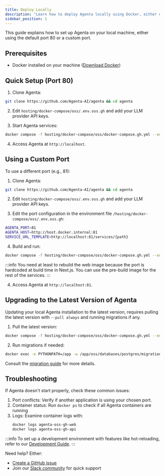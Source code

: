 ```yaml
---
title: Deploy Locally
description: "Learn how to deploy Agenta locally using Docker, either on port 80 or a custom port. Step-by-step guide covering installation, configuration, troubleshooting, and version updates"
sidebar_position: 1
---
```


This guide explains how to set up Agenta on your local machine, either using the default port 80 or a custom port.

## Prerequisites

- Docker installed on your machine ([Download Docker](https://docs.docker.com/get-docker/))

## Quick Setup (Port 80)

1. Clone Agenta:
```bash
git clone https://github.com/Agenta-AI/agenta && cd agenta
```

2. Edit `hosting/docker-compose/oss/.env.oss.gh` and add your LLM provider API keys.

3. Start Agenta services:
```bash
docker compose -f hosting/docker-compose/oss/docker-compose.gh.yml --env-file hosting/docker-compose/oss/.env.oss.gh --profile with-web up -d
```

4. Access Agenta at `http://localhost`.

## Using a Custom Port

To use a different port (e.g., 81):


1. Clone Agenta:
```bash
git clone https://github.com/Agenta-AI/agenta && cd agenta
```

2. Edit `hosting/docker-compose/oss/.env.oss.gh` and add your LLM provider API keys.

3. Edit the port configuration in the environment file `/hosting/docker-compose/oss/.env.oss.gh`:
```bash
AGENTA_PORT=81
AGENTA_HOST=http://host.docker.internal:81
SERVICE_URL_TEMPLATE=http://localhost:81/services/{path}
```

4. Build and run:
```bash
docker compose -f hosting/docker-compose/oss/docker-compose.gh.yml --env-file=hosting/docker-compose/oss/.env.oss.gh --profile with-web up -d --build
```

:::info
You need at least to rebuild the web image because the port is hardcoded at build time in Next.js. You can use the pre-build image for the rest of the services.
:::

4. Access Agenta at `http://localhost:81`.

## Upgrading to the Latest Version of Agenta

Updating your local Agenta installation to the latest version, requires pulling the latest version with `--pull always` and running migrations if any.

1. Pull the latest version:
```bash
docker compose -f hosting/docker-compose/oss/docker-compose.gh.yml --env-file hosting/docker-compose/oss/.env.oss.gh  --profile with-web up -d --pull always
```

2. Run migrations if needed:
```bash
docker exec -e PYTHONPATH=/app -w /app/oss/databases/postgres/migrations agenta-oss-gh-api-1 alembic -c alembic.oss.ini upgrade head
```

Consult the [migration guide](/self-host/applying-schema-migration) for more details.

## Troubleshooting

If Agenta doesn't start properly, check these common issues:

1. Port conflicts: Verify if another application is using your chosen port.
2. Container status: Run `docker ps` to check if all Agenta containers are running
3. Logs: Examine container logs with:
   ```bash
   docker logs agenta-oss-gh-web
   docker logs agenta-oss-gh-api
   ```


:::info
To set up a development environment with features like hot-reloading, refer to our [Development Guide](/misc/contributing/development-mode).
::: 

Need help? Either:
- [Create a GitHub issue](https://github.com/Agenta-AI/agenta/issues/new/choose)
- Join our [Slack community](https://join.slack.com/t/agenta-hq/shared_invite/zt-2yewk6o2b-DmhyA4h_lkKwecDtIsj1AQ) for quick support


